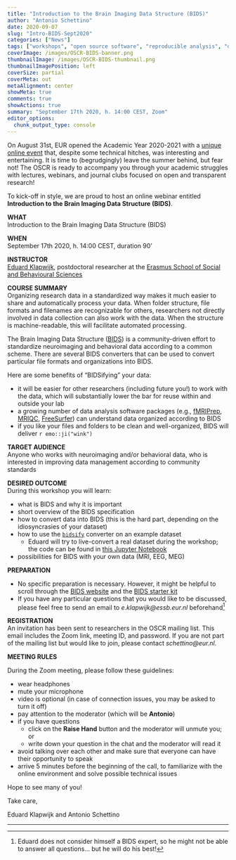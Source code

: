 ```yaml
---
title: "Introduction to the Brain Imaging Data Structure (BIDS)"
author: "Antonio Schettino"
date: 2020-09-07
slug: "Intro-BIDS-Sept2020"
categories: ["News"]
tags: ["workshops", "open source software", "reproducible analysis", "data management"]
coverImage: /images/OSCR-BIDS-banner.png
thumbnailImage: /images/OSCR-BIDS-thumbnail.png
thumbnailImagePosition: left
coverSize: partial
coverMeta: out
metaAlignment: center
showMeta: true
comments: true
showActions: true
summary: "September 17th 2020, h. 14:00 CEST, Zoom"
editor_options: 
  chunk_output_type: console
---
```


On August 31st, EUR opened the Academic Year 2020-2021 with a [unique online event](https://www.eur.nl/en/about-eur/events/opening-academic-year) that, despite some technical hitches, was interesting and entertaining. It is time to (begrudgingly) leave the summer behind, but fear not! The OSCR is ready to accompany you through your academic struggles with lectures, webinars, and journal clubs focused on open and transparent research!

To kick-off in style, we are proud to host an online webinar entitled **Introduction to the Brain Imaging Data Structure (BIDS)**.

**WHAT**   
Introduction to the Brain Imaging Data Structure (BIDS)

**WHEN**   
September 17th 2020, h. 14:00 CEST, duration 90’

**INSTRUCTOR**   
[Eduard Klapwijk](https://www.openscience-rotterdam.com/2020/05/klapwijk/), postdoctoral researcher at the [Erasmus School of Social and Behavioural Sciences](https://www.eur.nl/en/essb/)

**COURSE SUMMARY**   
Organizing research data in a standardized way makes it much easier to share and automatically process your data. When folder structure, file formats and filenames are recognizable for others, researchers not directly involved in data collection can also work with the data. When the structure is machine-readable, this will facilitate automated processing.
 
The Brain Imaging Data Structure ([BIDS](https://bids.neuroimaging.io)) is a community-driven effort to standardize neuroimaging and behavioral data according to a common scheme. There are several BIDS converters that can be used to convert particular file formats and organizations into BIDS. 

Here are some benefits of "BIDSifying" your data:

- it will be easier for other researchers (including future you!) to work with the data, which will substantially lower the bar for reuse within and outside your lab
- a growing number of data analysis software packages (e.g., [fMRIPrep](https://fmriprep.org/en/stable/), [MRIQC](https://mriqc.readthedocs.io/en/stable/), [FreeSurfer](https://surfer.nmr.mgh.harvard.edu/)) can understand data organized according to BIDS
- if you like your files and folders to be clean and well-organized, BIDS will deliver `r emo::ji("wink")`

**TARGET AUDIENCE**   
Anyone who works with neuroimaging and/or behavioral data, who is interested in improving data management according to community standards

**DESIRED OUTCOME**   
During this workshop you will learn:

- what is BIDS and why it is important
- short overview of the BIDS specification
- how to convert data into BIDS (this is the hard part, depending on the idiosyncrasies of your dataset)
- how to use the [```bidsify```](https://github.com/NILAB-UvA/bidsify) converter on an example dataset
  - Eduard will try to live-convert a real dataset during the workshop; the code can be found in [this Jupyter Notebook](https://github.com/eur-synclab/bidsification/blob/master/SYNClab_bidsify.ipynb)
- possibilities for BIDS with your own data (MRI, EEG, MEG)

**PREPARATION**   

- No specific preparation is necessary. However, it might be helpful to scroll through the [BIDS website](https://bids.neuroimaging.io/index.html) and the [BIDS starter kit](https://github.com/bids-standard/bids-starter-kit)
- If you have any particular questions that you would like to be discussed, please feel free to send an email to *e.klapwijk@essb.eur.nl* beforehand[^1]

**REGISTRATION**   
An invitation has been sent to researchers in the OSCR mailing list. This email includes the Zoom link, meeting ID, and password. If you are not part of the mailing list but would like to join, please contact *schettino@eur.nl*.

**MEETING RULES**   

During the Zoom meeting, please follow these guidelines:

* wear headphones
* mute your microphone
* video is optional (in case of connection issues, you may be asked to turn it off)
* pay attention to the moderator (which will be **Antonio**)
* if you have questions
  - click on the **Raise Hand** button and the moderator will unmute you; or
  - write down your question in the chat and the moderator will read it
* avoid talking over each other and make sure that everyone can have their opportunity to speak
* arrive 5 minutes before the beginning of the call, to familiarize with the online environment and solve possible technical issues

Hope to see many of you!

Take care,

Eduard Klapwijk and Antonio Schettino

***

[^1]: Eduard does not consider himself a BIDS expert, so he might not be able to answer all questions... but he will do his best!
